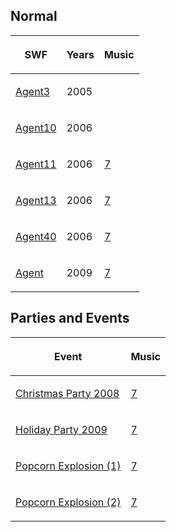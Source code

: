 {{NeedSWFs}}
{{CPW|HQ|QG da ASP}}
==Normal==
{|class="wikitable" style="margin: 1em auto;"
!SWF!!Years!!Music
|-
|[[Media:ArtworkRoomsAgent3.swf|Agent3]]||2005||{{n/a|?}}
|-
|[[Media:ArtworkRoomsAgent10.swf|Agent10]]||2006||{{n/a|?}}
|-
|[[Media:ArtworkRoomsAgent11.swf|Agent11]]||2006||[[Media:Music7.swf|7]]
|-
|[[Media:ArtworkRoomsAgent13.swf|Agent13]]||2006||[[Media:Music7.swf|7]]
|-
|[[Media:ArtworkRoomsAgent40.swf|Agent40]]||2006||[[Media:Music7.swf|7]]
|-
|[[Media:RoomsAgent.swf|Agent]]||2009||[[Media:Music7.swf|7]]
|}

==Parties and Events==
{|class="wikitable" style="margin: 1em auto;"
!Event!!Music
|-
|[[Media:RoomsAgent-ChristmasParty2008.swf|Christmas Party 2008]]||[[Media:Music7.swf|7]]
|-
|[[Media:HolidayParty2009AgentHQ.swf|Holiday Party 2009]]||[[Media:Music7.swf|7]]
|-
|[[Media:RoomsAgent-PopcornExplosion.swf|Popcorn Explosion (1)]]||[[Media:Music7.swf|7]]
|-
|[[Media:RoomsAgent-PopcornExplosion 2.swf|Popcorn Explosion (2)]]||[[Media:Music7.swf|7]]
|}


{{Places}}